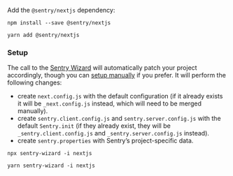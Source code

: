 Add the `@sentry/nextjs` dependency:

```npm
npm install --save @sentry/nextjs
```

```yarn
yarn add @sentry/nextjs
```

### Setup

The call to the [Sentry Wizard](https://github.com/getsentry/sentry-wizard) will automatically patch your project accordingly, though you can [setup manually](/platforms/javascript/guides/nextjs/manual-setup/) if you prefer.
It will perform the following changes:

- create `next.config.js` with the default configuration (if it already exists it will be `_next.config.js` instead, which will need to be merged manually).
- create `sentry.client.config.js` and `sentry.server.config.js` with the default `Sentry.init` (if they already exist, they will be `_sentry.client.config.js` and `_sentry.server.config.js` instead).
- create `sentry.properties` with Sentry’s project-specific data.

```Npx
npx sentry-wizard -i nextjs
```

```Yarn
yarn sentry-wizard -i nextjs
```
